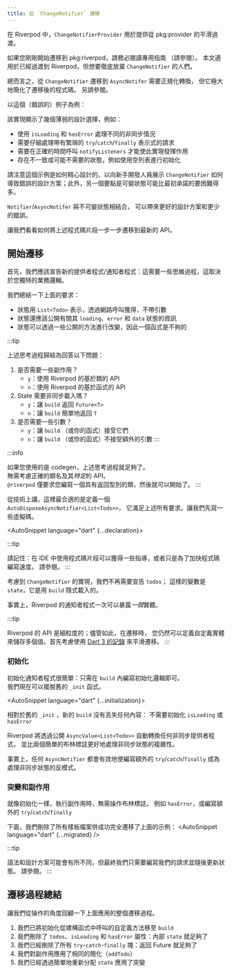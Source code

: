 ---
title: 從 `ChangeNotifier` 遷移
---




<!---
Within Riverpod, `ChangeNotifierProvider` is meant to be used to offer a smooth transition from
pkg:provider.
-->
在 Riverpod 中，`ChangeNotifierProvider` 用於提供從 pkg:provider 的平滑過渡。

<!---
If you've just started a migration to pkg:riverpod, make sure you read the dedicated guide
(see <Link documentID="from_provider/quickstart" />).
This article is meant for folks that already transitioned to riverpod, but want to move away from
`ChangeNotifier` definetively.
-->
如果您剛剛開始遷移到 pkg:riverpod，請務必閱讀專用指南
（請參閱<Link documentID="from_provider/quickstart" />）。
本文適用於已經過渡到 Riverpod，但想要徹底放棄 `ChangeNotifier` 的人們。

<!---
All in all, migrating from `ChangeNotifier` to `AsyncNotifer` requires a
paradigm shift, but it brings great simplification with the resulting migrated
code. See also <Link documentID="concepts/why_immutability" />.
-->
總而言之，從 `ChangeNotifier` 遷移到 `AsyncNotifer` 需要正規化轉換，
但它極大地簡化了遷移後的程式碼。
另請參閱<Link documentID="concepts/why_immutability" />。

<!---
Take this (faulty) example:
-->
以這個（錯誤的）例子為例：
<AutoSnippet raw={old} />

<!---
This implementation shows several weak design choices such as:
- The usage of `isLoading` and `hasError` to handle different asynchronous cases
- The need to carefully handle requests with tedious `try`/`catch`/`finally` expressions
- The need to inkove `notifyListeners` at the right times to make this implementation work
- The presence of inconsistent or possibly undesirable states, e.g. initialization with an empty list
-->
該實現顯示了幾個薄弱的設計選擇，例如：
- 使用 `isLoading` 和 `hasError` 處理不同的非同步情況
- 需要仔細處理帶有繁瑣的 `try`/`catch`/`finally` 表示式的請求
- 需要在正確的時間呼叫 `notifyListeners` 才能使此實現發揮作用
- 存在不一致或可能不需要的狀態，例如使用空列表進行初始化

<!---
Note how this example has been crafted to show how `ChangeNotifier` can lead to faulty design choices
for newbie developers; also, another takeaway is that mutable state might be way harder than it
initially promises.
-->
請注意這個示例是如何精心設計的，以向新手開發人員展示 `ChangeNotifier`
如何導致錯誤的設計方案；此外，另一個要點是可變狀態可能比最初承諾的要困難得多。

<!---
`Notifier`/`AsyncNotifer`, in combination with immutable state, can lead to better design choices
and less errors.
-->
`Notifier`/`AsyncNotifer` 與不可變狀態相結合，
可以帶來更好的設計方案和更少的錯誤。

<!---
Let's see how to migrate the above snippet, one step at a time, towards the newest APIs.
-->
讓我們看看如何將上述程式碼片段一步一步遷移到最新的 API。


<!---
## Start your migration
-->
## 開始遷移​
<!---
First, we should declare the new provider / notifier: this requires some thought process which
depends on your unique business logic.
-->
首先，我們應該宣告新的提供者程式/通知者程式：這需要一些思維過程，這取決於您獨特的業務邏輯。

<!---
Let's summarize the above requirements:
- State is represented with `List<Todo>`, which obtained via a network call, with no parameters
- State should *also* expose info about its `loading`, `error` and `data` state
- State can be mutated via some exposed methods, thus a function isn't enough
-->
我們總結一下上面的要求：
- 狀態用 `List<Todo>` 表示，透過網路呼叫獲得，不帶引數
- 狀態還應該公開有關其 `loading`、`error` 和 `data` 狀態的資訊
- 狀態可以透過一些公開的方法進行改變，因此一個函式是不夠的

:::tip
<!---
The above thought process boils down to answering the following questions:
1. Are some side effects required?
    - `y`: Use riverpod's class-based API
    - `n`: Use riverpod's function-based API
2. Does state need to be loaded asynchronously?
    - `y`: Let `build` return a `Future<T>`
    - `n`: Let `build` simply return `T`
3. Are some parameters required?
    - `y`: Let `build` (or your function) accept them
    - `n`: Let `build` (or your function) accept no extra parameters
-->
上述思考過程歸結為回答以下問題：
1. 是否需要一些副作用？
    - `y`：使用 Riverpod 的基於類的 API
    - `n`：使用 Riverpod 的基於函式的 API
1. State 需要非同步載入嗎？
    - `y`：讓 `build` 返回 `Future<T>`
    - `n`：讓 `build` 簡單地返回 `T`
1. 是否需要一些引數？
    - `y`：讓 `build` （或你的函式）接受它們
    - `n`：讓 `build` （或你的函式）不接受額外的引數
:::

:::info
<!---
If you're using codegen, the above thought process is enough.  
There's no need to think about the right class names and their *specific* APIs.  
`@riverpod` only asks you to write a class with its return type, and you're good to go.
-->
如果您使用的是 codegen，上述思考過程就足夠了。  
無需考慮正確的類名及其*特定*的 API。  
`@riverpod` 僅要求您編寫一個具有返回型別的類，然後就可以開始了。
:::

<!---
Technically, the best fit here is to define a `AutoDisposeAsyncNotifier<List<Todo>>`,
which meets all the above requirements. Let's write some pseudocode first.
-->
從技術上講，這裡最合適的是定義一個 `AutoDisposeAsyncNotifier<List<Todo>>`，
它滿足上述所有要求。讓我們先寫一些虛擬碼。

<AutoSnippet language="dart" {...declaration}></AutoSnippet>

:::tip
<!---
Remember: use snippets in your IDE to get some guidance, or just to speed up your code writing.
See <Link documentID="introduction/getting_started" hash="going-further-installing-code-snippets" />.
-->
請記住：在 IDE 中使用程式碼片段可以獲得一些指導，或者只是為了加快程式碼編寫速度。
請參閱<Link documentID="introduction/getting_started" hash="going-further-installing-code-snippets" />。
:::

<!---
With respect with `ChangeNotifier`'s implementation, we don't need to declare `todos` anymore;
such variable is `state`, which is implicitly loaded with `build`.
-->
考慮到 `ChangeNotifier` 的實現，我們不再需要宣告 `todos`；
這樣的變數是 `state`，它是用 `build` 隱式載入的。

<!---
Indeed, riverpod's notifiers can expose *one* entity at a time.
-->
事實上，Riverpod 的通知者程式一次可以暴露*一個*實體。

:::tip
<!---
Riverpod's API is meant to be granular; nonetheless, when migrating, you can still define a custom
entity to hold multiple values. Consider using [Dart 3's records](https://dart.dev/language/records)
to smooth out the migration at first.
-->
Riverpod 的 API 是細粒度的；儘管如此，在遷移時，
您仍然可以定義自定義實體來儲存多個值。首先考慮使用 [Dart 3 的記錄](https://dart.dev/language/records)
來平滑遷移。
:::


<!---
### Initialization
-->
### 初始化​
<!---
Initalizing a notifier is easy: just write initialization logic inside `build`.  
We can now get rid of the old `_init` function.
-->
初始化通知者程式很簡單：只需在 `build` 內編寫初始化邏輯即可。  
我們現在可以擺脫舊的 `_init` 函式。

<AutoSnippet language="dart" {...initialization}></AutoSnippet>

<!---
With respect of the old `_init`, the new `build` isn't missing anything: there is no need to
initialize variables such as `isLoading` or `hasError` anymore.
-->
相對於舊的 `_init` ，新的 `build` 沒有丟失任何內容：
不需要初始化 `isLoading` 或 `hasError`

<!---
Riverpod will automatically translate any asynchronous provider, via exposing an `AsyncValue<List<Todo>>`
and handles the intricacies of asynchronous state way better than what two simple boolean flags can do.
-->
Riverpod 將透過公開 `AsyncValue<List<Todo>>` 自動轉換任何非同步提供者程式，
並比兩個簡單的布林標誌更好地處理非同步狀態的複雜性。

<!---
Indeed, any `AsyncNotifier` effectively makes writing additional `try`/`catch`/`finally` an anti-pattern
for handling asynchronous state.
-->
事實上，任何 `AsyncNotifier` 都會有效地使編寫額外的 `try`/`catch`/`finally` 成為處理非同步狀態的反模式。


<!---
### Mutations and Side Effects
-->
### 突變和副作用​
<!---
Just like initialization, when performing side effects there's no need to manipulate boolean flags
such as `hasError`, or to write additional `try`/`catch`/`finally` blocks.
-->
就像初始化一樣，執行副作用時，無需操作布林標誌，
例如 `hasError`，或編寫額外的 `try`/`catch`/`finally`

<!---
Below, we've cut down all the boilerplate and successfully fully migrated the above example:
-->
下面，我們刪除了所有樣板檔案併成功完全遷移了上面的示例：
<AutoSnippet language="dart" {...migrated} />

:::tip
<!---
Syntax and design choices may vary, but in the end we just need to write our request and update
state afterwards. See <Link documentID="essentials/side_effects" />.
-->
語法和設計方案可能會有所不同，但最終我們只需要編寫我們的請求並隨後更新狀態。
請參閱<Link documentID="essentials/side_effects" />。
:::

<!---
## Migration Process Summary
-->
## 遷移過程總結

<!---
Let's review the whole migration process applied above, from a operational point of view.
-->
讓我們從操作的角度回顧一下上面應用的整個遷移過程。

<!---
1. We've moved the initialization, away from a custom method invoked in a constructor, to `build`
2. We've removed `todos`, `isLoading` and `hasError` properties: internal `state` will suffice
3. We've removed any `try`-`catch`-`finally` blocks: returning the future is enough
4. We've applied the same simplification on the side effects (`addTodo`)
5. We've applied the mutations, via simply reassign `state`
-->
1. 我們已將初始化從建構函式中呼叫的自定義方法移至 `build`
1. 我們刪除了 `todos`、`isLoading` 和 `hasError` 屬性：內部 `state` 就足夠了
1. 我們已經刪除了所有 `try`-`catch`-`finally` 塊：返回 Future 就足夠了
1. 我們對副作用應用了相同的簡化（`addTodo`）
1. 我們已經透過簡單地重新分配 `state` 應用了突變
